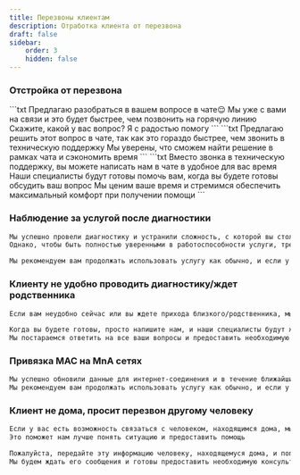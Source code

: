 ```yaml
---
title: Перезвоны клиентам
description: Отработка клиента от перезвона
draft: false
sidebar:
    order: 3
    hidden: false
---
```



<LinkCard
    title="Регламент"
    href="https://clever.ertelecom.ru/content/space/4/folder/1089/article/5828"
    target="_blank"
    description="Открыть регламент в базе знаний"
/>

### Отстройка от перезвона
<Tabs>
    <TabItem label="1 вариант">
        ```txt
        Предлагаю разобраться в вашем вопросе в чате😌
        Мы уже с вами на связи и это будет быстрее, чем позвонить на горячую линию
        Скажите, какой у вас вопрос? Я с радостью помогу
        ```
    </TabItem>
    <TabItem label="2 вариант">
        ```txt
        Предлагаю решить этот вопрос в чате, так как это гораздо быстрее, чем звонить в техническую поддержку
        Мы уверены, что сможем найти решение в рамках чата и сэкономить время
        ```
    </TabItem>
    <TabItem label="3 вариант">
        ```txt
        Вместо звонка в техническую поддержку, вы можете написать нам в чате в удобное для вас время
        Наши специалисты будут готовы помочь вам, когда вы будете готовы обсудить ваш вопрос
        Мы ценим ваше время и стремимся обеспечить максимальный комфорт при получении помощи
        ```
    </TabItem>
</Tabs>

### Наблюдение за услугой после диагностики
```txt
Мы успешно провели диагностику и устранили сложность, с которой вы столкнулись
Однако, чтобы быть полностью уверенными в работоспособности услуги, требуется некоторое время для наблюдения за ее функционированием

Мы рекомендуем вам продолжать использовать услугу как обычно, и если у вас возникнут какие-либо неполадки или вопросы, не стесняйтесь обратиться в наш чат в удобное для вас время
```

### Клиенту не удобно проводить диагностику/ждет родственника
```txt
Если вам неудобно сейчас или вы ждете прихода близкого/родственника, мы рекомендуем обратиться в наш чат чуть позднее в удобное для вас время

Когда вы будете готовы, просто напишите нам, и наши специалисты будут ждать вашего сообщения
Мы постараемся ответить на все ваши вопросы и предоставить необходимую поддержку
```

### Привязка МАС на MnA сетях
```txt
Мы успешно обновили данные для интернет-соединения и в течение ближайших 15 минут работоспособность услуги должна быть полностью восстановлена
Мы рекомендуем вам продолжать использовать услугу как обычно, и если у вас возникнут какие-либо неполадки или вопросы, не стесняйтесь обратиться в наш чат в удобное для вас время
```

### Клиент не дома, просит перезвон другому человеку
```txt
Если у вас есть возможность связаться с человеком, находящимся дома, мы можем предложить ему написать нам в чат для получения подробной консультации от наших специалистов
Это поможет нам лучше понять ситуацию и предоставить помощь

Пожалуйста, передайте эту информацию человеку, находящемуся дома, и попросите его написать нам
Мы будем ждать его сообщения и готовы предоставить необходимую консультацию и поддержку
```



